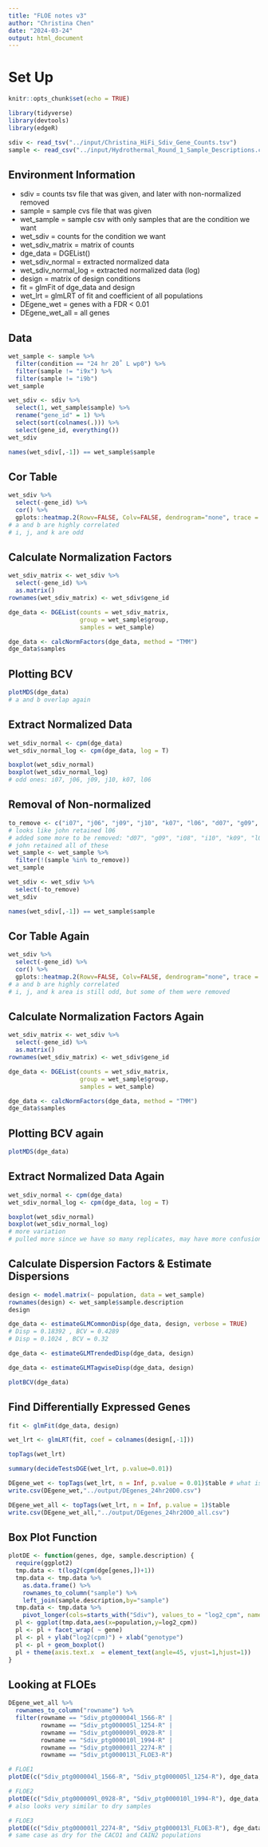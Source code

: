 ```yaml
---
title: "FLOE notes v3"
author: "Christina Chen"
date: "2024-03-24"
output: html_document
---
```


# Set Up

```r
knitr::opts_chunk$set(echo = TRUE)
```

```r
library(tidyverse)
library(devtools)
library(edgeR)
```

```r
sdiv <- read_tsv("../input/Christina_HiFi_Sdiv_Gene_Counts.tsv")
sample <- read_csv("../input/Hydrothermal_Round_1_Sample_Descriptions.csv")
```

## Environment Information

- sdiv = counts tsv file that was given, and later with non-normalized removed
- sample = sample cvs file that was given
- wet_sample = sample csv with only samples that are the condition we want
- wet_sdiv = counts for the condition we want
- wet_sdiv_matrix = matrix of counts
- dge_data = DGEList()
- wet_sdiv_normal = extracted normalized data
- wet_sdiv_normal_log = extracted normalized data (log)
- design = matrix of design conditions
- fit = glmFit of dge_data and design
- wet_lrt = glmLRT of fit and coefficient of all populations
- DEgene_wet = genes with a FDR < 0.01
- DEgene_wet_all = all genes

## Data

```r
wet_sample <- sample %>%
  filter(condition == "24 hr 20˚ L wp0") %>%
  filter(sample != "i9x") %>%
  filter(sample != "i9b")
wet_sample
```

```r
wet_sdiv <- sdiv %>%
  select(1, wet_sample$sample) %>%
  rename("gene_id" = 1) %>%
  select(sort(colnames(.))) %>%
  select(gene_id, everything())
wet_sdiv
```

```r
names(wet_sdiv[,-1]) == wet_sample$sample
```

## Cor Table

```r
wet_sdiv %>%
  select(-gene_id) %>%
  cor() %>%
  gplots::heatmap.2(Rowv=FALSE, Colv=FALSE, dendrogram="none", trace = "none", col=viridis::viridis(25, begin=.25), margins=c(7,8))
# a and b are highly correlated
# i, j, and k are odd
```

## Calculate Normalization Factors

```r
wet_sdiv_matrix <- wet_sdiv %>%
  select(-gene_id) %>%
  as.matrix()
rownames(wet_sdiv_matrix) <- wet_sdiv$gene_id
```

```r
dge_data <- DGEList(counts = wet_sdiv_matrix,
                    group = wet_sample$group,
                    samples = wet_sample)

dge_data <- calcNormFactors(dge_data, method = "TMM")
dge_data$samples
```

## Plotting BCV

```r
plotMDS(dge_data)
# a and b overlap again
```

## Extract Normalized Data

```r
wet_sdiv_normal <- cpm(dge_data)
wet_sdiv_normal_log <- cpm(dge_data, log = T)
```

```r
boxplot(wet_sdiv_normal)
boxplot(wet_sdiv_normal_log)
# odd ones: i07, j06, j09, j10, k07, l06
```

## Removal of Non-normalized

```r
to_remove <- c("i07", "j06", "j09", "j10", "k07", "l06", "d07", "g09", "i08", "i10", "k09", "l09", "m07")
# looks like john retained l06
# added some more to be removed: "d07", "g09", "i08", "i10", "k09", "l09", "m07"
# john retained all of these
wet_sample <- wet_sample %>%
  filter(!(sample %in% to_remove))
wet_sample
```

```r
wet_sdiv <- wet_sdiv %>%
  select(-to_remove)
wet_sdiv
```

```r
names(wet_sdiv[,-1]) == wet_sample$sample
```

## Cor Table Again

```r
wet_sdiv %>%
  select(-gene_id) %>%
  cor() %>%
  gplots::heatmap.2(Rowv=FALSE, Colv=FALSE, dendrogram="none", trace = "none", col=viridis::viridis(25, begin=.25), margins=c(7,8))
# a and b are highly correlated
# i, j, and k area is still odd, but some of them were removed
```

## Calculate Normalization Factors Again

```r
wet_sdiv_matrix <- wet_sdiv %>%
  select(-gene_id) %>%
  as.matrix()
rownames(wet_sdiv_matrix) <- wet_sdiv$gene_id
```

```r
dge_data <- DGEList(counts = wet_sdiv_matrix,
                    group = wet_sample$group,
                    samples = wet_sample)

dge_data <- calcNormFactors(dge_data, method = "TMM")
dge_data$samples
```

## Plotting BCV again

```r
plotMDS(dge_data)
```

## Extract Normalized Data Again

```r
wet_sdiv_normal <- cpm(dge_data)
wet_sdiv_normal_log <- cpm(dge_data, log = T)
```

```r
boxplot(wet_sdiv_normal)
boxplot(wet_sdiv_normal_log)
# more variation
# pulled more since we have so many replicates, may have more confusion/errors by keeping them in. results due to poor rna extraction
```

## Calculate Dispersion Factors & Estimate Dispersions

```r
design <- model.matrix(~ population, data = wet_sample)
rownames(design) <- wet_sample$sample.description
design
```

```r
dge_data <- estimateGLMCommonDisp(dge_data, design, verbose = TRUE)
# Disp = 0.18392 , BCV = 0.4289
# Disp = 0.1024 , BCV = 0.32 
```

```r
dge_data <- estimateGLMTrendedDisp(dge_data, design)
```

```r
dge_data <- estimateGLMTagwiseDisp(dge_data, design)
```

```r
plotBCV(dge_data)
```

## Find Differentially Expressed Genes

```r
fit <- glmFit(dge_data, design)
```

```r
wet_lrt <- glmLRT(fit, coef = colnames(design[,-1]))
```

```r
topTags(wet_lrt)
```

```r
summary(decideTestsDGE(wet_lrt, p.value=0.01))
```

```r
DEgene_wet <- topTags(wet_lrt, n = Inf, p.value = 0.01)$table # what is n = Inf for
write.csv(DEgene_wet,"../output/DEgenes_24hr20D0.csv")
```

```r
DEgene_wet_all <- topTags(wet_lrt, n = Inf, p.value = 1)$table
write.csv(DEgene_wet_all,"../output/DEgenes_24hr20D0_all.csv")
```

## Box Plot Function

```r
plotDE <- function(genes, dge, sample.description) {
  require(ggplot2)
  tmp.data <- t(log2(cpm(dge[genes,])+1))
  tmp.data <- tmp.data %>%
    as.data.frame() %>%
    rownames_to_column("sample") %>%
    left_join(sample.description,by="sample")
  tmp.data <- tmp.data %>%
    pivot_longer(cols=starts_with("Sdiv"), values_to = "log2_cpm", names_to = "gene")
  pl <- ggplot(tmp.data,aes(x=population,y=log2_cpm))
  pl <- pl + facet_wrap( ~ gene)
  pl <- pl + ylab("log2(cpm)") + xlab("genotype")
  pl <- pl + geom_boxplot()
  pl + theme(axis.text.x  = element_text(angle=45, vjust=1,hjust=1))
}
```

## Looking at FLOEs

```r
DEgene_wet_all %>%
  rownames_to_column("rowname") %>%
  filter(rowname == "Sdiv_ptg000004l_1566-R" | 
         rowname == "Sdiv_ptg000005l_1254-R" | 
         rowname == "Sdiv_ptg000009l_0928-R" | 
         rowname == "Sdiv_ptg000010l_1994-R" | 
         rowname == "Sdiv_ptg000001l_2274-R" | 
         rowname == "Sdiv_ptg000013l_FLOE3-R")
```


```r
# FLOE1
plotDE(c("Sdiv_ptg000004l_1566-R", "Sdiv_ptg000005l_1254-R"), dge_data, wet_sample)

# FLOE2
plotDE(c("Sdiv_ptg000009l_0928-R", "Sdiv_ptg000010l_1994-R"), dge_data, wet_sample)
# also looks very similar to dry samples

# FLOE3
plotDE(c("Sdiv_ptg000001l_2274-R", "Sdiv_ptg000013l_FLOE3-R"), dge_data, wet_sample)
# same case as dry for the CACO1 and CAIN2 populations
```